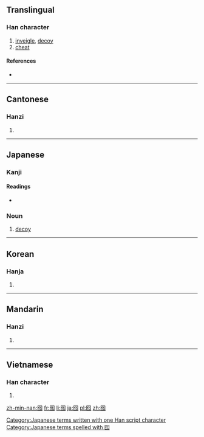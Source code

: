 ==Translingual==

===Han character===
{{Han char|rn=31|rad=囗|as=04|sn=7|four=6021<sub>1</sub>|canj=田人心 (WOP), XX田人心 (XXWOP)|ids=⿴[[囗]][[化]]}}

# [[inveigle]], [[decoy]]
# [[cheat]]

====References====
* {{Han ref|kx=0217.180|dkj=04715|dj=0445.010|hdz=10715.050|uh=56EE|ud=22254|bh=CAA7|bd=51879}}

----

==Cantonese==

===Hanzi===
{{yue-hanzi|jyut=|y=ngo4, yau4}}

# {{defn|lang=yue|sort=囗04}}

----

==Japanese==

===Kanji===
{{ja-kanji|grade=|rs=囗04}}

====Readings====
* {{ja-readings|on=[[か]] (ka), [[ゆう]] (yū)|kun=[[おとり]] (otori)}}

===Noun===
{{ja-noun|k|hira=おとり|rom=otori}} 

# [[decoy]]

[[Category:Japanese terms written with one Han script character]]
[[Category:Japanese terms spelled with 囮]]

----

==Korean==

===Hanja===
{{ko-hanja|hangeul=와|rv=wa|mr=wa}}

# {{defn|lang=ko|sort=囗04}}

----

==Mandarin==

===Hanzi===
{{cmn-hanzi|pin=[[yóu]] ([[you2]])|wg=yu<sup>2</sup>}}

# {{defn|lang=cmn|sort=囗04}}

----

==Vietnamese==

===Han character===
{{vi-hantu|[[ngoa]]|rs=囗04}}

# {{defn|lang=vi|sort=囗04}}

[[zh-min-nan:囮]]
[[fr:囮]]
[[li:囮]]
[[ja:囮]]
[[pl:囮]]
[[zh:囮]]